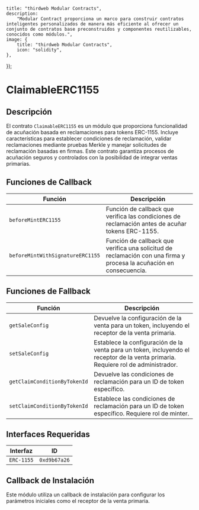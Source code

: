 
    title: "thirdweb Modular Contracts",
    description:
        "Modular Contract proporciona un marco para construir contratos inteligentes personalizados de manera más eficiente al ofrecer un conjunto de contratos base preconstruidos y componentes reutilizables, conocidos como módulos.",
    image: {
        title: "thirdweb Modular Contracts",
        icon: "solidity",
    },
});

# ClaimableERC1155

## Descripción

El contrato `ClaimableERC1155` es un módulo que proporciona funcionalidad de acuñación basada en reclamaciones para tokens ERC-1155. Incluye características para establecer condiciones de reclamación, validar reclamaciones mediante pruebas Merkle y manejar solicitudes de reclamación basadas en firmas. Este contrato garantiza procesos de acuñación seguros y controlados con la posibilidad de integrar ventas primarias.

<GithubButtonLink href="https://github.com/thirdweb-dev/modular-contracts/blob/dev/src/module/token/minting/ClaimableERC1155.sol" />

## Funciones de Callback

| Función                          | Descripción                                                                                                    |
|-----------------------------------|----------------------------------------------------------------------------------------------------------------|
| `beforeMintERC1155`               | Función de callback que verifica las condiciones de reclamación antes de acuñar tokens ERC-1155.                |
| `beforeMintWithSignatureERC1155`  | Función de callback que verifica una solicitud de reclamación con una firma y procesa la acuñación en consecuencia. |

## Funciones de Fallback

| Función                              | Descripción                                                              |
|---------------------------------------|--------------------------------------------------------------------------|
| `getSaleConfig`                       | Devuelve la configuración de la venta para un token, incluyendo el receptor de la venta primaria. |
| `setSaleConfig`                       | Establece la configuración de la venta para un token, incluyendo el receptor de la venta primaria. Requiere rol de administrador. |
| `getClaimConditionByTokenId`          | Devuelve las condiciones de reclamación para un ID de token específico.   |
| `setClaimConditionByTokenId`          | Establece las condiciones de reclamación para un ID de token específico. Requiere rol de minter.  |

## Interfaces Requeridas

| Interfaz  | ID          |
|-----------|-------------|
| `ERC-1155` | `0xd9b67a26`|

## Callback de Instalación

Este módulo utiliza un callback de instalación para configurar los parámetros iniciales como el receptor de la venta primaria.
